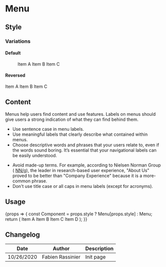 
<Meta title="Components/Menu" component={Menu} />

# Menu

## Style

### Variations

#### Default

<Canvas>
	<Story name="default">
		<Menu>
			<Menu.Item iconBefore="talend-stop" href="#" active>
				Item A
			</Menu.Item>
			<Menu.Item iconBefore="talend-stop" href="#">
				Item B
			</Menu.Item>
			<Menu.Item iconBefore="talend-stop" href="#">
				Item C
			</Menu.Item>
		</Menu>
	</Story>
</Canvas>

#### Reversed

<Canvas>
	<Story name="reversed">
		<Menu.Reversed>
			<Menu.Item iconBefore="talend-stop" href="#" active>
				Item A
			</Menu.Item>
			<Menu.Item iconBefore="talend-stop" href="#">
				Item B
			</Menu.Item>
			<Menu.Item iconBefore="talend-stop" href="#">
				Item C
			</Menu.Item>
		</Menu.Reversed>
	</Story>
</Canvas>

## Content

Menus help users find content and use features. Labels on menus should give users a strong indication of what they can find behind them.

<Use>
	<Use.Do>
		<ul>
			<li>Use sentence case in menu labels.</li>
			<li>Use meaningful labels that clearly describe what contained within menus.</li>
			<li>
				Choose descriptive words and phrases that your users relate to, even if the words sound
				boring. It’s essential that your navigational labels can be easily understood.
			</li>
		</ul>
	</Use.Do>
	<Use.Dont>
		<ul>
			<li>
				Avoid made-up terms. For example, according to Nielsen Norman Group (
				<a href="https://www.nngroup.com/">NN/g</a>), the leader in research-based user experience,
				"About Us" proved to be better than "Company Experience" because it is a more-common phrase.
			</li>
			<li>Don't use title case or all caps in menu labels (except for acronyms).</li>
		</ul>
	</Use.Dont>
</Use>

## Usage

<Canvas>
	<Story
		name="usage"
		height="20rem"
		args={{
			style: '',
			variant: 'TPD',
		}}
		argTypes={{
			style: {
				description: 'Menu style',
				control: {
					type: 'select',
					options: ['', 'Reversed'],
				},
			},
			variant: {
				description: 'Menu variant',
				control: {
					type: 'select',
					options: ['', 'TAPID', 'TAPIT', 'MDM', 'TDI', 'TDP', 'TDS', 'TMC', 'TPD'],
				},
			},
		}}
	>
		{props => {
			const Component = props.style ? Menu[props.style] : Menu;
			return (
				<Component {...props} style={{ minHeight: '50rem' }}>
					<Menu.Item iconBefore="talend-stop" href="#">
						Item A
					</Menu.Item>
					<Menu.Item iconBefore="talend-stop" href="#" active>
						Item B
					</Menu.Item>
					<Menu.Item iconBefore="talend-stop" href="#">
						Item C
					</Menu.Item>
					<Menu.Item iconBefore="talend-stop" href="#">
						Item D
					</Menu.Item>
				</Component>
			);
		}}
	</Story>
</Canvas>

<ArgsTable story="usage" />

## Changelog

| Date       | Author           | Description |
| ---------- | ---------------- | ----------- |
| 10/26/2020 | Fabien Rassinier | Init page   |
